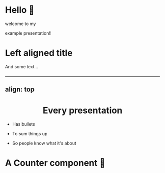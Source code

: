 # Hello 👋

welcome to my

example presentation!!

###

# Left aligned title

And some text...

###

---
align: top
---


<Center>

# Every presentation

</Center>

<Left>

- Has bullets

- To sum things up

- So people know what it's about

</Left>

###


# A Counter component 🤯

<Counter />
